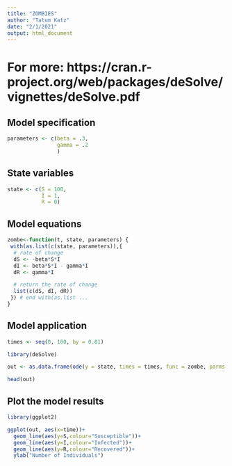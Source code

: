 ```yaml
---
title: "ZOMBIES"
author: "Tatum Katz"
date: "2/1/2021"
output: html_document
---
```


# For more: https://cran.r-project.org/web/packages/deSolve/vignettes/deSolve.pdf

## Model specification

```r

parameters <- c(beta = .3,
                gamma = .2
                )

```

## State variables

```r

state <- c(S = 100,
           I = 1,
           R = 0)

```

## Model equations

```r

zombe<-function(t, state, parameters) {
 with(as.list(c(state, parameters)),{
  # rate of change
  dS <- -beta*S*I
  dI <- beta*S*I - gamma*I
  dR <- gamma*I

  # return the rate of change
  list(c(dS, dI, dR))
 }) # end with(as.list ...
}

```

## Model application

```r

times <- seq(0, 100, by = 0.01)

library(deSolve)

out <- as.data.frame(ode(y = state, times = times, func = zombe, parms = parameters))

head(out)

```

## Plot the model results

```r

library(ggplot2)

ggplot(out, aes(x=time))+
  geom_line(aes(y=S,colour="Susceptible"))+
  geom_line(aes(y=I,colour="Infected"))+
  geom_line(aes(y=R,colour="Recovered"))+
  ylab("Number of Individuals")

```











